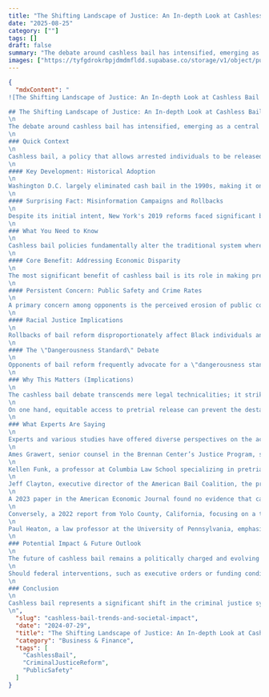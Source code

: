 ```yaml
---
title: "The Shifting Landscape of Justice: An In-depth Look at Cashless Bail Trends and Their Societal Impact"
date: "2025-08-25"
category: [""]
tags: []
draft: false
summary: "The debate around cashless bail has intensified, emerging as a central point of contention in legal, social, and political discourse across the United States. As jurisdictions experiment with alternative pretrial release mechanisms, the complex interplay between justice, public safety, and economic equality is being redefined."
images: ["https://tyfgdrokrbpjdmdmfldd.supabase.co/storage/v1/object/public/image/2025-08-25-14-04-20-936-04-00.jpg"]
---
```


```json
{
  "mdxContent": "
![The Shifting Landscape of Justice: An In-depth Look at Cashless Bail Trends and Their Societal Impact](https://tyfgdrokrbpjdmdmfldd.supabase.co/storage/v1/object/public/image/2025-08-25-14-04-20-936-04-00.jpg)

## The Shifting Landscape of Justice: An In-depth Look at Cashless Bail Trends and Their Societal Impact
\n
The debate around cashless bail has intensified, emerging as a central point of contention in legal, social, and political discourse across the United States. As jurisdictions experiment with alternative pretrial release mechanisms, the complex interplay between justice, public safety, and economic equality is being redefined.
\n
### Quick Context
\n
Cashless bail, a policy that allows arrested individuals to be released without paying a monetary sum, aims to decouple an individual's liberty from their financial means. While proponents argue it represents a vital stride toward equitable justice, opponents voice concerns regarding its potential effects on crime rates and public safety.
\n
#### Key Development: Historical Adoption
\n
Washington D.C. largely eliminated cash bail in the 1990s, making it one of the first jurisdictions to do so. New York followed, enacting legislation in 2019 that eliminated cash bail for most misdemeanors and certain nonviolent felony charges—a reform aimed at addressing the long-standing disparity where wealth often dictated freedom. Illinois became the first state to completely eliminate cash bail in 2023, with its Supreme Court upholding the constitutionality of the SAFE-T Act.
\n
#### Surprising Fact: Misinformation Campaigns and Rollbacks
\n
Despite its initial intent, New York's 2019 reforms faced significant backlash. Prosecutors and police departments launched a misinformation campaign, which subsequently led to rollbacks of the legislation in 2020. This underscores the persistent political and public resistance to such reforms, often fueled by fear-mongering and unsubstantiated claims about increased crime.
\n
### What You Need to Know
\n
Cashless bail policies fundamentally alter the traditional system where a monetary sum is held as collateral to ensure defendants' attendance for their court date. Under cashless bail, release often comes without requiring a financial payment. For more serious offenses, electronic monitoring may be utilized to mitigate flight risk.
\n
#### Core Benefit: Addressing Economic Disparity
\n
The most significant benefit of cashless bail is its role in making pretrial release more accessible for low-income individuals. Prior to bail reform, many New Yorkers would have been held in jail in often dangerous conditions, despite not having been convicted of any crime, solely due to their inability to afford bail. Critics contend that cash bail operates as a \"penalty on poverty,\" disproportionately affecting individuals with limited financial resources.
\n
#### Persistent Concern: Public Safety and Crime Rates
\n
A primary concern among opponents is the perceived erosion of public confidence in the judicial system. They fear that defendants released without financial consequence are more prone to committing new offenses or failing to appear for court dates. Some states that implemented cashless bail have reportedly experienced spikes in crime, prompting speculation about a direct correlation. This has led to strong political rhetoric, with figures like President Trump criticizing cashless bail as a \"disaster\" and vowing to end it, even suggesting a national ban or tying it to federal funding.
\n
#### Racial Justice Implications
\n
Rollbacks of bail reform disproportionately affect Black individuals and other people of color. A NYCLU report, published prior to bail reform, revealed that in some upstate counties, Black New Yorkers were twice as likely to be detained overnight and twice as likely to be denied bail release compared to white New Yorkers. This leads to a cascade of collateral consequences, including loss of employment, housing, and childcare, thereby perpetuating cycles of inequality.
\n
#### The \"Dangerousness Standard\" Debate
\n
Opponents of bail reform frequently advocate for a \"dangerousness standard,\" which would permit judges to detain individuals they deem likely to commit crimes if released, even prior to conviction. However, civil liberties advocates caution that in a racially unjust society, \"dangerousness\" could become a proxy for racial bias, thereby further entrenching systemic discrimination within the justice system.
\n
### Why This Matters (Implications)
\n
The cashless bail debate transcends mere legal technicalities; it strikes at the core of what justice signifies in America. It underscores the inherent tension among individual liberty, public safety, and systemic inequality. The ongoing dynamic between reform advocates and those pushing for more stringent policies has profound implications for community functionality, the perception of justice, and the very fabric of society.
\n
On one hand, equitable access to pretrial release can prevent the destabilizing effects of incarceration on families and communities, reduce jail populations, and potentially save lives, especially in public health crises like the COVID-19 pandemic. Conversely, claims of increased crime rates, whether substantiated or not, can fuel public anxiety and pressure political leaders to revert to traditional, punitive measures. This political polarization can impede efforts to implement comprehensive public safety solutions that address the root causes of crime, such as robust funding for mental health care, housing, and education, or restorative justice programs.
\n
### What Experts Are Saying
\n
Experts and various studies have offered diverse perspectives on the actual impact of cashless bail.
\n
Ames Grawert, senior counsel in the Brennan Center’s Justice Program, stated that this conclusion applies to overall crime trends and specifically violent crime, suggesting no clear link between bail reform and crime surges. The Brennan Center for Justice published a 2024 report finding \"no statistically significant relationship\" between bail reform and crime rates, examining data from 33 cities between 2015 and 2021.
\n
Kellen Funk, a professor at Columbia Law School specializing in pretrial procedure, labeled claims linking cashless bail to rising crime as \"demonstrably false and inflammatory,\" asserting that he knows of no valid studies corroborating such assertions.
\n
Jeff Clayton, executive director of the American Bail Coalition, the primary lobbying arm of the cash bail industry, acknowledged that \"studies remain inconclusive regarding whether bail reforms have significantly impacted overall crime numbers.\" He noted the inherent difficulty in categorizing reforms and isolating pretrial crime, given it represents a small subset of overall crime.
\n
A 2023 paper in the American Economic Journal found no evidence that cash bail improves court appearance rates or prevents crime among released individuals. This paper evaluated a 2018 Philadelphia policy that instructed prosecutors not to set bail for certain offenses.
\n
Conversely, a 2022 report from Yolo County, California, focusing on a temporary cashless bail system during the COVID-19 pandemic, found that 70.6% of individuals released under this system were rearrested, with over half rearrested more than once. A more recent paper from the IZA Institute of Labor Economics also reported \"notable increases in both the likelihood and number of rearrests within 30 days\" during California's pandemic-era bail suspension, though it acknowledged other contributing factors like societal disruption.
\n
Paul Heaton, a law professor at the University of Pennsylvania, emphasized the inherent complexity of crime rate fluctuations, noting that \"there’s a lot of variation in crime that I think even criminologists don’t necessarily fully understand.\" He suggested that other policies implemented concurrently with bail reforms render it challenging to isolate the impact of any single cause.
\n
### Potential Impact & Future Outlook
\n
The future of cashless bail remains a politically charged and evolving issue. While states such as New York, Illinois, New Jersey, and New Mexico have scaled back or eliminated cash bail, others, like Connecticut, are unlikely to adopt cashless bail in the near future, especially given recent criticisms. The 2024 presidential elections have further elevated the issue to the national forefront, with candidates expressing strong, opposing views.
\n
Should federal interventions, such as executive orders or funding conditions, attempt to influence state-level bail policies, this could trigger significant legal and political battles over states' rights. The long-term trend suggests a continued impetus for criminal legal system reform, though its pace and scope will likely be heavily influenced by political leadership, public perception, and ongoing research into crime statistics and recidivism rates. A comprehensive understanding of the complex web of factors influencing crime, extending beyond just bail policy, will be crucial for developing effective and equitable public safety solutions.
\n
### Conclusion
\n
Cashless bail represents a significant shift in the criminal justice system, aiming to decouple pretrial liberty from financial means. While it champions racial and economic justice, its implementation has ignited intense debate, particularly concerning public safety and crime rates. The evidence remains mixed, and political rhetoric frequently overshadows nuanced data. As the nation continues to grapple with these reforms, a balanced approach that prioritizes both fairness and community well-being, supported by rigorous data analysis, will be essential for shaping the future of justice. Staying informed about how these critical policy discussions could impact your community and the broader landscape of American justice is vital.
\n",
  "slug": "cashless-bail-trends-and-societal-impact",
  "date": "2024-07-29",
  "title": "The Shifting Landscape of Justice: An In-depth Look at Cashless Bail Trends and Their Societal Impact",
  "category": "Business & Finance",
  "tags": [
    "CashlessBail",
    "CriminalJusticeReform",
    "PublicSafety"
  ]
}
